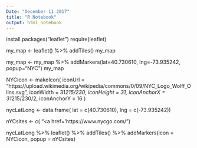 ```yaml
---
Date: "December 11 2017"
title: "R Notebook"
output: html_notebook
---
```

install.packages("leaflet")
require(leaflet)

my_map <- leaflet() %>% 
  addTiles()
my_map

my_map <- my_map %>%
  addMarkers(lat=40.730610, lng=-73.935242, 
             popup="NYC")
my_map

NYCicon <- makeIcon(
  iconUrl = "https://upload.wikimedia.org/wikipedia/commons/0/09/NYC_Logo_Wolff_Olins.svg",
  iconWidth = 31*215/230, iconHeight = 31,
  iconAnchorX = 31*215/230/2, iconAnchorY = 16
)

nycLatLong <- data.frame(
  lat = c(40.730610),
  lng = c(-73.935242))

nYCsites <- c(
  "<a href='https://www.nycgo.com/</a>")

nycLatLong %>% 
  leaflet() %>%
  addTiles() %>%
  addMarkers(icon = NYCicon, popup = nYCsites)